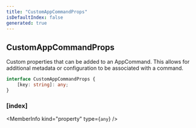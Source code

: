 ```yaml
---
title: "CustomAppCommandProps"
isDefaultIndex: false
generated: true
---
```



<!-- This file was generated from the CommandKit source. Do not modify. Instead, re-run the "docgen" script -->


## CustomAppCommandProps

<GenerationInfo sourceFile="packages/commandkit/src/app/handlers/AppCommandHandler.ts" sourceLine="65" packageName="commandkit" />

Custom properties that can be added to an AppCommand.
This allows for additional metadata or configuration to be associated with a command.

```ts title="Signature"
interface CustomAppCommandProps {
    [key: string]: any;
}
```

<div className="members-wrapper">

### \[index]

<MemberInfo kind="property" type={`any`}   />




</div>
